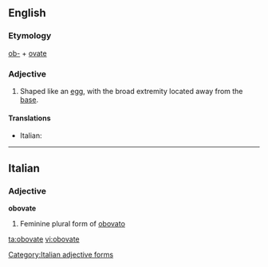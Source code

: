 ==English==

===Etymology===
[[ob-]] + [[ovate]]

===Adjective===
{{en-adj}}

# {{botany|mycology}} Shaped like an [[egg]], with the broad extremity located away from the [[base]].

====Translations====
{{trans-top}}
* Italian: {{t-|it|obovato}}
{{trans-mid}}
{{trans-bottom}}

----

==Italian==

===Adjective===
'''obovate''' {{f}}

# Feminine plural form of [[obovato]]

[[Category:Italian adjective forms]]

[[ta:obovate]]
[[vi:obovate]]